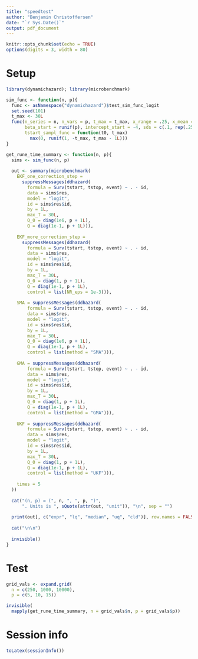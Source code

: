```yaml
---
title: "speedtest"
author: "Benjamin Christoffersen"
date: "`r Sys.Date()`"
output: pdf_document
---
```


```r
knitr::opts_chunk$set(echo = TRUE)
options(digits = 3, width = 80)
```

# Setup

```r
library(dynamichazard); library(microbenchmark)
```

```r
sim_func <- function(n, p){
  func <- asNamespace("dynamichazard")$test_sim_func_logit
  set.seed(101)
  t_max <- 30L
  func(n_series = n, n_vars = p, t_max = t_max, x_range = .25, x_mean = 0,
       beta_start = runif(p), intercept_start = -4, sds = c(.1, rep(.25, p)),
       tstart_sampl_func = function(t0, t_max)
         max(0, runif(1, -t_max, t_max - 1L)))
}

get_rune_time_summary <- function(n, p){
  sims <- sim_func(n, p)
  
  out <- summary(microbenchmark(
    EKF_one_correction_step = 
      suppressMessages(ddhazard(
        formula = Surv(tstart, tstop, event) ~ . - id, 
        data = sims$res,
        model = "logit",
        id = sims$res$id,
        by = 1L, 
        max_T = 30L, 
        Q_0 = diag(1e6, p + 1L),
        Q = diag(1e-1, p + 1L))),
    
    EKF_more_correction_step = 
      suppressMessages(ddhazard(
        formula = Surv(tstart, tstop, event) ~ . - id, 
        data = sims$res,
        model = "logit",
        id = sims$res$id,
        by = 1L, 
        max_T = 30L, 
        Q_0 = diag(1, p + 1L),
        Q = diag(1e-1, p + 1L),
        control = list(NR_eps = 1e-3))),
    
    SMA = suppressMessages(ddhazard(
        formula = Surv(tstart, tstop, event) ~ . - id, 
        data = sims$res,
        model = "logit",
        id = sims$res$id,
        by = 1L, 
        max_T = 30L, 
        Q_0 = diag(1e6, p + 1L),
        Q = diag(1e-1, p + 1L),
        control = list(method = "SMA"))),
    
    GMA = suppressMessages(ddhazard(
        formula = Surv(tstart, tstop, event) ~ . - id, 
        data = sims$res,
        model = "logit",
        id = sims$res$id,
        by = 1L, 
        max_T = 30L, 
        Q_0 = diag(1, p + 1L),
        Q = diag(1e-1, p + 1L),
        control = list(method = "GMA"))),
    
    UKF = suppressMessages(ddhazard(
        formula = Surv(tstart, tstop, event) ~ . - id, 
        data = sims$res,
        model = "logit",
        id = sims$res$id,
        by = 1L, 
        max_T = 30L, 
        Q_0 = diag(1, p + 1L),
        Q = diag(1e-1, p + 1L),
        control = list(method = "UKF"))),
    
    times = 5
  ))
  
  cat("(n, p) = (", n, ", ", p, ")",
      ". Units is ", sQuote(attr(out, "unit")), "\n", sep = "")
  
  print(out[, c("expr", "lq", "median", "uq", "cld")], row.names = FALSE)
  
  cat("\n\n")
  
  invisible()
}
```

# Test

```r
grid_vals <- expand.grid(
  n = c(250, 1000, 10000),
  p = c(5, 10, 15))

invisible(
  mapply(get_rune_time_summary, n = grid_vals$n, p = grid_vals$p))
```

# Session info

```r
toLatex(sessionInfo())
```


